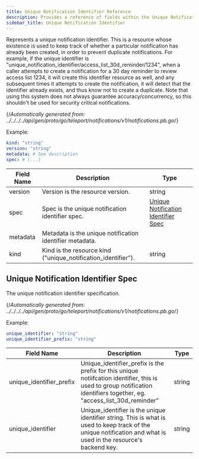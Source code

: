 ```yaml
---
title: Unique Notification Identifier Reference
description: Provides a reference of fields within the Unique Notification Identifier resource, which you can manage with tctl.
sidebar_title: Unique Notification Identifier
---
```


Represents a unique notification identifier. This is a resource whose existence is used to keep track of whether a particular notification has already been created, in order to prevent duplicate notifications. For example, if the unique identifier is "unique_notification_identifier/access_list_30d_reminder/1234", when a caller attempts to create a notification for a 30 day reminder to review access list 1234, it will create this identifier resource as well, and any subsequent times it attempts to create the notification, it will detect that the identifier already exists, and thus know not to create a duplicate. Note that using this system does not always guarantee accuracy/concurrency, so this shouldn't be used for security critical notifications.

{/*Automatically generated from: ../../../../api/gen/proto/go/teleport/notifications/v1/notifications.pb.go*/}

Example:

```yaml
kind: "string"
version: "string"
metadata: # See description
spec: # [...]
```
|Field Name|Description|Type|
|---|---|---|
|version|Version is the resource version.|string|
|spec|Spec is the unique notification identifier spec.|[Unique Notification Identifier Spec](#unique-notification-identifier-spec)|
|metadata|Metadata is the unique notification identifier metadata.||
|kind|Kind is the resource kind ("unique_notification_identifier").|string|

## Unique Notification Identifier Spec

The unique notification identifier specification.

{/*Automatically generated from: ../../../../api/gen/proto/go/teleport/notifications/v1/notifications.pb.go*/}

Example:

```yaml
unique_identifier: "string"
unique_identifier_prefix: "string"
```

|Field Name|Description|Type|
|---|---|---|
|unique_identifier_prefix|Unique_identifier_prefix is the prefix for this unique notiifcation identifier, this is used to group notification identifiers together, eg. "access_list_30d_reminder"|string|
|unique_identifier|Unique_identifier is the unique identifier string. This is what is used to keep track of the unique notification and what is used in the resource's backend key.|string|

